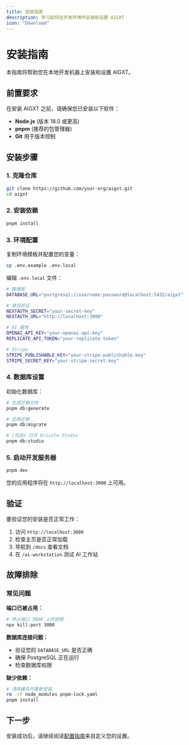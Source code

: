 ```yaml
---
title: 安装指南
description: 学习如何在开发环境中安装和设置 AIGXT
icon: "Download"
---
```


# 安装指南

本指南将帮助您在本地开发机器上安装和设置 AIGXT。

## 前置要求

在安装 AIGXT 之前，请确保您已安装以下软件：

- **Node.js** (版本 18.0 或更高)
- **pnpm** (推荐的包管理器)
- **Git** 用于版本控制

## 安装步骤

### 1. 克隆仓库

```bash
git clone https://github.com/your-org/aigxt.git
cd aigxt
```

### 2. 安装依赖

```bash
pnpm install
```

### 3. 环境配置

复制环境模板并配置您的变量：

```bash
cp .env.example .env.local
```

编辑 `.env.local` 文件：

```bash
# 数据库
DATABASE_URL="postgresql://username:password@localhost:5432/aigxt"

# 身份验证
NEXTAUTH_SECRET="your-secret-key"
NEXTAUTH_URL="http://localhost:3000"

# AI 服务
OPENAI_API_KEY="your-openai-api-key"
REPLICATE_API_TOKEN="your-replicate-token"

# Stripe
STRIPE_PUBLISHABLE_KEY="your-stripe-publishable-key"
STRIPE_SECRET_KEY="your-stripe-secret-key"
```

### 4. 数据库设置

初始化数据库：

```bash
# 生成迁移文件
pnpm db:generate

# 应用迁移
pnpm db:migrate

# (可选) 打开 Drizzle Studio
pnpm db:studio
```

### 5. 启动开发服务器

```bash
pnpm dev
```

您的应用程序将在 `http://localhost:3000` 上可用。

## 验证

要验证您的安装是否正常工作：

1. 访问 `http://localhost:3000`
2. 检查主页是否正常加载
3. 导航到 `/docs` 查看文档
4. 在 `/ai-workstation` 测试 AI 工作站

## 故障排除

### 常见问题

**端口已被占用：**
```bash
# 终止端口 3000 上的进程
npx kill-port 3000
```

**数据库连接问题：**
- 验证您的 `DATABASE_URL` 是否正确
- 确保 PostgreSQL 正在运行
- 检查数据库权限

**缺少依赖：**
```bash
# 清除缓存并重新安装
rm -rf node_modules pnpm-lock.yaml
pnpm install
```

## 下一步

安装成功后，请继续阅读[配置指南](/docs/getting-started/configuration)来自定义您的设置。

